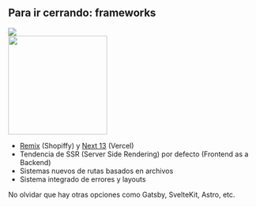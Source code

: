 ## Para ir cerrando: frameworks

<div className="mb-8 flex h-fit flex-col flex-wrap gap-1 sm:h-44 sm:flex-row">
	<img src="/img/Remix.svg" className="img h-44 w-64 object-cover" />
	<div className="img flex h-44 w-64 items-center justify-center bg-stone-900">
		<img src="/img/Next.svg" width="200" />
	</div>
</div>

- [Remix](https://remix.run/) (Shopiffy) y [Next 13](https://nextjs.org/) (Vercel)
- Tendencia de SSR (Server Side Rendering) por defecto (Frontend as a Backend)
- Sistemas nuevos de rutas basados en archivos
- Sistema integrado de errores y layouts

No olvidar que hay otras opciones como Gatsby, SvelteKit, Astro, etc.
